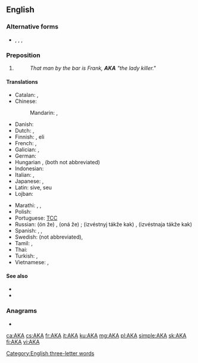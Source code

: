 {{also|aka|Aka|A.K.A.|åka|akā|āķa|a.k.a.|a/k/a}}
==English==

===Alternative forms===
* {{l|en|a/k/a}}, {{l|en|A.K.A.}}, {{l|en|a.k.a.}}, {{l|en|aka}}

===Preposition===
{{en-prep}}

# {{abbreviation of|also known as|lang=en}}
#: ''That man by the bar is Frank, '''AKA''' "the lady killer."''

====Translations====
{{trans-top|also known as}}
<!--Add ABBREVIATIONS here where these exist, rather than full forms-->
* Catalan: {{t+|ca|dit|m|alt=altrament dit}}, {{t+|ca|conegut|m|alt=també conegut com}}
* Chinese:
*: Mandarin: {{t+|cmn|別名|sc=Hani}}, {{t+|cmn|别名|tr=biémíng|sc=Hani}}
* Danish: {{t+|da|alias}} {{qualifier|adverb}}
* Dutch: {{t+|nl|oftewel}}, {{t+|nl|alias}}
* Finnish: {{t+|fi|alias}}, eli <!-- no corresponding abbreviation -->
* French: {{t+|fr|alias}}, {{t+|fr|autrement dit}}
* Galician: {{t|gl|tamén coñecido como}}, {{t|gl|tamén coñecida como}}
* German: {{t+|de|alias}}
* Hungarian {{t|hu|másnéven}}, {{t+|hu|avagy}} (both not abbreviated)
* Indonesian: {{t|id|juga dikenal sebagai}}
* Italian: {{t+|it|alias}}, {{t|it|altrimenti detto}}
* Japanese: {{t|ja|またの名|tr=またのな, mata no na|sc=Jpan}}, {{t+|ja|別名|tr=べつめい, betsumei, べつみょう, betsumyō|sc=Jpan}}
* Latin: sive, seu
* Lojban: {{t|jbo|no'u}}
{{trans-mid}}
* Marathi: {{t|mr|उर्फ|tr=urfa}}, {{t|mr|अर्थात|tr=arthāta}}, {{t|mr|तथा|tr=tathā}}
* Polish: {{t|pl|także znany jako|m}}
* Portuguese: [[TCC]] <!-- [[também conhecido como]], [[alias]] -->
* Russian: {{l|ru|он}} {{l|ru|же}} (ón že) {{g|m}}, {{l|ru|она́}} {{l|ru|же}} (oná že) {{g|f}}; {{l|ru|изве́стный}} {{l|ru|та́кже}} {{l|ru|как}} (izvéstnyj tákže kak) {{g|m}}, {{l|ru|известный|известная}} {{l|ru|та́кже}} {{l|ru|как}} (izvéstnaja tákže kak) {{g|f}}
* Spanish: {{t|es|también conocido como}}, {{t|es|también conocida como}}, {{t|es|alias|m}}
* Swedish: {{t+|sv|även}} {{t+|sv|känd}} {{t+|sv|som}} (not abbreviated), {{t+|sv|alias}}
* Tamil: {{t|ta|என்கின்ற}}, {{t|ta|என்கிற}}
* Thai: {{t|th|หรือที่รู้จักในชื่อ|tr=rĕu têe róo jàk nai chêu}}
* Turkish: {{t|tr|diğer adıyla}}, {{t|tr|nam-ı diğer}} {{qualifier|obsolescent}}
* Vietnamese: {{t|vi|còn gọi là}}, {{t|vi|hay còn gọi là}}
{{trans-bottom}}

====See also====
* {{l|en|FKA}}
* {{l|en|PKA}}

===Anagrams===
* {{l|en|aak}}

[[Category:English three-letter words]]

[[ca:AKA]]
[[cs:AKA]]
[[fr:AKA]]
[[it:AKA]]
[[ku:AKA]]
[[mg:AKA]]
[[pl:AKA]]
[[simple:AKA]]
[[sk:AKA]]
[[fi:AKA]]
[[vi:AKA]]
